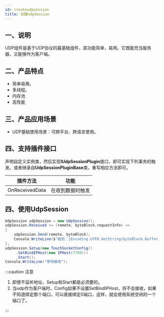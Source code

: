 ```yaml
---
id: createudpsession
title: 创建UdpSession
---
```


## 一、说明
UDP组件是基于UDP协议的最基础组件，其功能简单，易用。它既能充当服务器，又能够作为客户端。

## 二、产品特点

- 简单易用。
- 多线程。
- 内存池
- 高性能

## 三、产品应用场景

- UDP基础使用场景：可跨平台、跨语言使用。

## 四、支持插件接口

声明自定义实例类，然后实现**IUdpSessionPlugin**接口，即可实现下列事务的触发。或者继承自**UdpSessionPluginBase**类，重写相应方法即可。

|  插件方法| 功能 |
| --- | --- |
| OnReceivedData | 在收到数据时触发 |

## 四、使用UdpSession

```csharp
UdpSession udpSession = new UdpSession();
udpSession.Received += (remote, byteBlock,requestInfo) =>
{
    udpSession.Send(remote, byteBlock);
    Console.WriteLine($"收到：{Encoding.UTF8.GetString(byteBlock.Buffer, 0, byteBlock.Len)}");
};
udpSession.Setup(new TouchSocketConfig()
     .SetBindIPHost(new IPHost(7789)))
     .Start();
Console.WriteLine("等待接收");

```
:::caution 注意

1. 即使不监听地址，Setup和Start都是必须要的。
2. 当udp作为客户端时，Config如果不设置SetBindIPHost，将不会接收，如果不知道绑定那个端口，可以直接绑定0端口，这样，就会使用系统空闲的一个端口了。

:::  